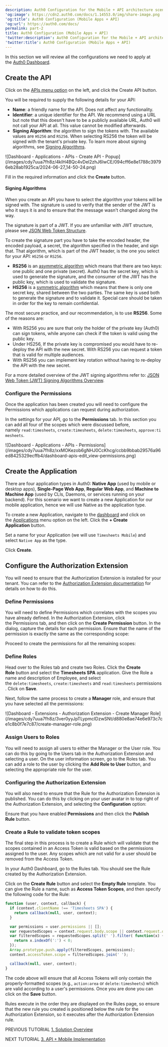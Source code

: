 ```yaml
---
description: Auth0 Configuration for the Mobile + API architecture scenario
'og:image': https://cdn2.auth0.com/docs/1.14553.0/img/share-image.png
'og:title': Auth0 Configuration (Mobile Apps + API)
'og:url': https://auth0.com/docs/
permalink: part-2
title: Auth0 Configuration (Mobile Apps + API)
'twitter:description': Auth0 Configuration for the Mobile + API architecture scenario
'twitter:title': Auth0 Configuration (Mobile Apps + API)
---
```

In this section we will review all the configurations we need to apply at the [Auth0 Dashboard](https://manage.auth0.com/#).

## Create the API

Click on the [APIs menu option](https://manage.auth0.com/#/apis) on the left, and click the Create API button.

You will be required to supply the following details for your API:

* **Name**: a friendly name for the API. Does not affect any functionality.
* **Identifier**: a unique identifier for the API. We recommend using a URL but note that this doesn't have to be a publicly available URL, Auth0 will not call your API at all. This value cannot be modified afterwards.
* **<Tooltip tip="Signing Algorithm: Algorithm used to digitally sign tokens to ensure the token has not been tampered with." cta="View Glossary" href="/docs/glossary?term=Signing+Algorithm">Signing Algorithm</Tooltip>**: the algorithm to sign the tokens with. The available values are `HS256` and `RS256`. When selecting RS256 the token will be signed with the tenant's private key. To learn more about signing algorithms, see [Signing Algorithms](/docs/get-started/applications/signing-algorithms).

<Frame>![Dashboard - Applications - APIs - Create API - Popup](/images/cdy7uua7fh8z/4kIH4BQc4vDel2zhJ6lwCE/094cff6e8e1788c39796eb28ab1925ca/2024-06-27_14-50-24.png)</Frame>

Fill in the required information and click the **Create** button.

#### Signing Algorithms

When you create an API you have to select the algorithm your tokens will be signed with. The signature is used to verify that the sender of the <Tooltip tip="JSON Web Token (JWT): Standard ID Token format (and often Access Token format) used to represent claims securely between two parties." cta="View Glossary" href="/docs/glossary?term=JWT">JWT</Tooltip> is who it says it is and to ensure that the message wasn't changed along the way.

<Callout icon="file-lines" color="#0EA5E9" iconType="regular">

The signature is part of a JWT. If you are unfamiliar with JWT structure, please see [JSON Web Token Structure](/docs/secure/tokens/json-web-tokens/json-web-token-structure).

</Callout>

To create the signature part you have to take the encoded header, the encoded payload, a secret, the algorithm specified in the header, and sign that. That algorithm, which is part of the JWT header, is the one you select for your API: `HS256` or `RS256`.

* **RS256** is an [asymmetric algorithm](https://en.wikipedia.org/wiki/Public-key_cryptography) which means that there are two keys: one public and one private (secret). Auth0 has the secret key, which is used to generate the signature, and the consumer of the JWT has the public key, which is used to validate the signature.
* **HS256** is a [symmetric algorithm](https://en.wikipedia.org/wiki/Symmetric-key_algorithm) which means that there is only one secret key, shared between the two parties. The same key is used both to generate the signature and to validate it. Special care should be taken in order for the key to remain confidential.

The most secure practice, and our recommendation, is to use **RS256**. Some of the reasons are:

* With RS256 you are sure that only the holder of the private key (Auth0) can sign tokens, while anyone can check if the token is valid using the public key.
* Under HS256, If the private key is compromised you would have to re-deploy the API with the new secret. With RS256 you can request a token that is valid for multiple audiences.
* With RS256 you can implement key rotation without having to re-deploy the API with the new secret.

<Callout icon="file-lines" color="#0EA5E9" iconType="regular">

For a more detailed overview of the JWT signing algorithms refer to: [JSON Web Token (JWT) Signing Algorithms Overview](https://auth0.com/blog/json-web-token-signing-algorithms-overview/).

</Callout>

### Configure the Permissions

Once the application has been created you will need to configure the Permissions which applications can request during authorization.

In the settings for your API, go to the **Permissions** tab. In this section you can add all four of the scopes which were discussed before, namely `read:timesheets`, `create:timesheets`, `delete:timesheets`, `approve:timesheets`.

<Frame>![Dashboard - Applications - APIs - Permissions](/images/cdy7uua7fh8z/xxMOKezob6gNHJ0CcKhcg/ccbb9bbab29576a96ed8425329ecffb4/dashboard-apis-edit_view-permissions.png)</Frame>

## Create the Application

There are four application types in Auth0: **Native App** (used by mobile or desktop apps), **Single-Page Web App**, **Regular Web App**, and **Machine to Machine App** (used by CLIs, Daemons, or services running on your backend). For this scenario we want to create a new Application for our mobile application, hence we will use Native as the application type.

To create a new Application, navigate to the [dashboard](https://manage.auth0.com/#) and click on the [Applications](https://manage.auth0.com/#/applications) menu option on the left. Click the **+ Create Application** button.

Set a name for your Application (we will use `Timesheets Mobile`) and select `Native App` as the type.

Click **Create**.

## Configure the Authorization Extension

You will need to ensure that the Authorization Extension is installed for your tenant. You can refer to the [Authorization Extension documentation](/docs/customize/extensions/authorization-extension) for details on how to do this.

### Define Permissions

You will need to define Permissions which correlates with the scopes you have already defined. In the Authorization Extension, click the Permissions tab, and then click on the **Create Permission** button. In the dialog, capture the details for each permission. Ensure that the name of the permission is exactly the same as the corresponding scope:

Proceed to create the permissions for all the remaining scopes:

### Define Roles

Head over to the Roles tab and create two Roles. Click the **Create Role** button and select the **Timesheets SPA** application. Give the Role a name and description of Employee, and select the `delete:timesheets`, `create:timesheets` and `read:timesheets` permissions. Click on **Save**.

Next, follow the same process to create a **Manager** role, and ensure that you have selected all the permissions:

<Frame>![Dashboard - Extensions - Authorization Extension - Create Manager Role](/images/cdy7uua7fh8z/3ver0yyJpTLypmcIDzwSNt/d880e8ae74e6e973c7ce1c8b0f7e7c87/create-manager-role.png)</Frame>

### Assign Users to Roles

You will need to assign all users to either the Manager or the User role. You can do this by going to the Users tab in the Authorization Extension and selecting a user. On the user information screen, go to the Roles tab. You can add a role to the user by clicking the **Add Role to User** button, and selecting the appropriate role for the user.

### Configuring the Authorization Extension

You will also need to ensure that the Rule for the Authorization Extension is published. You can do this by clicking on your user avatar in to top right of the Authorization Extension, and selecting the **Configuration** option:

Ensure that you have enabled **Permissions** and then click the **Publish Rule** button.

### Create a Rule to validate token scopes

The final step in this process is to create a Rule which will validate that the scopes contained in an <Tooltip tip="Access Token: Authorization credential, in the form of an opaque string or JWT, used to access an API." cta="View Glossary" href="/docs/glossary?term=Access+Token">Access Token</Tooltip> is valid based on the permissions assigned to the user. Any scopes which are not valid for a user should be removed from the Access Token.

In your <Tooltip tip="Auth0 Dashboard: Auth0's main product to configure your services." cta="View Glossary" href="/docs/glossary?term=Auth0+Dashboard">Auth0 Dashboard</Tooltip>, go to the Rules tab. You should see the Rule created by the Authorization Extension.

Click on the **Create Rule** button and select the **Empty Rule** template. You can give the Rule a name, such as **Access Token Scopes**, and then specify the following code for the Rule:

```javascript lines
function (user, context, callback) {
  if (context.clientName !== 'Timesheets SPA') {
    return callback(null, user, context);
  }

  var permissions = user.permissions || [];
  var requestedScopes = context.request.body.scope || context.request.query.scope;
  var filteredScopes = requestedScopes.split(' ').filter( function(x) {
    return x.indexOf(':') < 0;
  });
  Array.prototype.push.apply(filteredScopes, permissions);
  context.accessToken.scope = filteredScopes.join(' ');

  callback(null, user, context);
}
```






The code above will ensure that all Access Tokens will only contain the properly-formatted scopes (e.g., `action:area` or `delete:timesheets`) which are valid according to a user's permissions. Once you are done you can click on the **Save** button.

Rules execute in the order they are displayed on the Rules page, so ensure that the new rule you created is positioned below the rule for the Authorization Extension, so it executes after the Authorization Extension rule.

PREVIOUS TUTORIAL [1. Solution Overview](/docs/get-started/architecture-scenarios/mobile-api/part-1)

NEXT TUTORIAL [3. API + Mobile Implementation](/docs/get-started/architecture-scenarios/mobile-api/api-implementation-nodejs)